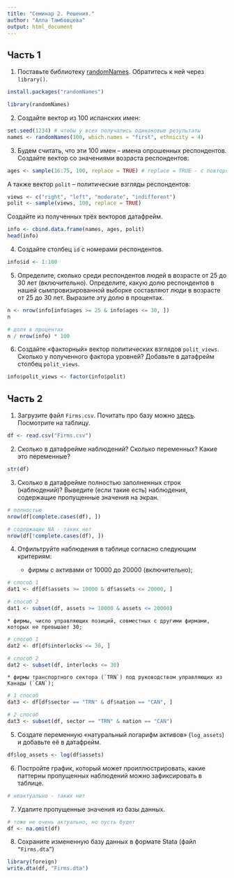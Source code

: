 ```yaml
---
title: "Семинар 2. Решения."
author: "Алла Тамбовцева"
output: html_document
---
```


## Часть 1

1. Поставьте библиотеку [randomNames](https://cran.r-project.org/web/packages/randomNames/randomNames.pdf). Обратитесь к ней через `library()`.

```r
install.packages("randomNames")
```

```r
library(randomNames)
```

2. Создайте вектор из 100 испанских имен:

```r
set.seed(1234) # чтобы у всех получались одинаковые результаты
names <- randomNames(100, which.names = "first", ethnicity = 4)
```

3. Будем считать, что эти 100 имен – имена опрошенных респондентов. Создайте вектор со значениями возраста респондентов:

```r
ages <- sample(16:75, 100, replace = TRUE) # replace = TRUE - с повторяющимися значениями
```

А также вектор `polit` – политические взгляды респондентов:

```r
views <- c("right", "left", "moderate", "indifferent")
polit <- sample(views, 100, replace = TRUE)
```

Создайте из полученных трёх векторов датафрейм.

```r
info <- cbind.data.frame(names, ages, polit)
head(info)
```

4. Создайте столбец `id` с номерами респондентов.

```r
info$id <- 1:100
```

5. Определите, сколько среди респондентов людей в возрасте от 25 до 30 лет (включительно). Определите, какую долю респондентов в нашей сымпровизированной выборке составляют люди в возрасте от 25 до 30 лет. Выразите эту долю в процентах.

```r
n <- nrow(info[info$ages >= 25 & info$ages <= 30, ])
n

# доля в процентах
n / nrow(info) * 100
```

6. Создайте «факторный» вектор политических взглядов `polit_views`. Сколько у полученного фактора уровней? Добавьте в датафрейм столбец `polit_views`.

```r
info$polit_views <- factor(info$polit)
```

## Часть 2

1. Загрузите файл `Firms.csv`. Почитать про базу можно [здесь](https://www.rdocumentation.org/packages/car/versions/2.1-5/topics/Ornstein). Посмотрите на таблицу.

```r
df <- read.csv("Firms.csv")
```

2. Сколько в датафрейме наблюдений? Сколько переменных? Какие это переменные?

```r
str(df)
```

3. Сколько в датафрейме полностью заполненных строк (наблюдений)? Выведите (если такие есть) наблюдения, содержащие пропущенные значения на экран.

```r
# полностью
nrow(df[complete.cases(df), ])

# содержащие NA - таких нет
nrow(df[!complete.cases(df), ])
```

4. Отфильтруйте наблюдения в таблице согласно следующим критериям:

    * фирмы с активами от 10000 до 20000 (включительно);
    
```r
# способ 1
dat1 <- df[df$assets >= 10000 & df$assets <= 20000, ]

# способ 2
dat1 <- subset(df, assets >= 10000 & assets <= 20000)
```
   
    * фирмы, число управляющих позиций, совместных с другими фирмами, которых не превышает 30;
    
```r
# способ 1
dat2 <- df[df$interlocks <= 30, ]

# способ 2
dat2 <- subset(df, interlocks <= 30)
```

    * фирмы транспортного сектора (`TRN`) под руководством управляющих из Канады (`CAN`);

```r
# 1 способ
dat3 <- df[df$sector == "TRN" & df$nation == "CAN", ]

# 2 способ
dat3 <- subset(df, sector == "TRN" & nation == "CAN")
```

5. Создате переменную «натуральный логарифм активов» (`log_assets`) и добавьте её в датафрейм.

```r
df$log_assets <- log(df$assets)
```

6. Постройте график, который может проиллюстрировать, какие паттерны пропущенных наблюдений можно зафиксировать в таблице.

```r
# неактуально - таких нет
```

7. Удалите пропущенные значения из базы данных.

```r
# тоже не очень актуально, но пусть будет
df <- na.omit(df)
```

8. Сохраните измененную базу данных в формате Stata (файл `“Firms.dta”`)

```r
library(foreign)
write.dta(df, "Firms.dta")
```

